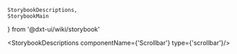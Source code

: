     StorybookDescriptions,
    StorybookMain
} from '@dxt-ui/wiki/storybook'


[//]: # (:documentation-import [!] System label / Системная метка)
[//]: # (:documentation-import [!] System label / Системная метка)

<Meta of={Scrollbar}/>
<StorybookMain
    name={ScrollbarWikiStorybook.getName()}
    description={ScrollbarWikiStorybook.getDescription()}
    story={Scrollbar.Scrollbar}
/>

[//]: # (:documentation-body [!] System label / Системная метка)

<StorybookDescriptions componentName={'Scrollbar'} type={'scrollbar'}/>
    
[//]: # (:documentation-body [!] System label / Системная метка)

[//]: # (:documentation-events [!] System label / Системная метка)
[//]: # (:documentation-events [!] System label / Системная метка)

[//]: # (:documentation-expose [!] System label / Системная метка)
[//]: # (:documentation-expose [!] System label / Системная метка)

[//]: # (:documentation-slots [!] System label / Системная метка)
[//]: # (:documentation-slots [!] System label / Системная метка)

